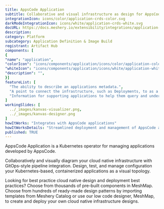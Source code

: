 ```yaml
---
title: AppsCode Application
subtitle: Collaborative and visual infrastructure as design for AppsCode Application
integrationIcon: icons/color/application-crds-color.svg
darkModeIntegrationIcon: icons/white/application-crds-white.svg
docURL: https://docs.meshery.io/extensibility/integrations/application-crds
description: 
category: Platform
subcategory: Application Definition & Image Build
registrant: Artifact Hub
components: [
{
"name": "application",
"colorIcon": "icons/components/application/icons/color/application-color.svg",
"whiteIcon": "icons/components/application/icons/white/application-white.svg",
"description": "",
}]
featureList: [
  "The ability to describe an applications metadata.",
  "A point to connect the infrastructure, such as Deployments, to as a root object.",
  "Information for supporting applications to help them query and understand the objects supporting an application."
]
workingSlides: [
  ../_images/kanvas-visualizer.png,
  ../_images/kanvas-designer.png
]
howItWorks: "Integrates with AppsCode applications"
howItWorksDetails: "Streamlined deployment and management of AppsCode applications in Kubernetes"
published: TRUE
---
```

<p>
AppsCode Application is a Kubernetes operator for managing applications developed by AppsCode.
</p>
<p>
    Collaboratively and visually diagram your cloud native infrastructure with GitOps-style pipeline integration. Design, test, and manage configuration your Kubernetes-based, containerized applications as a visual topology.
</p>
<p>
    Looking for best practice cloud native design and deployment best practices? Choose from thousands of pre-built components in MeshMap. Choose from hundreds of ready-made design patterns by importing templates from Meshery Catalog or use our low code designer, MeshMap, to create and deploy your own cloud native infrastructure designs.
</p>
